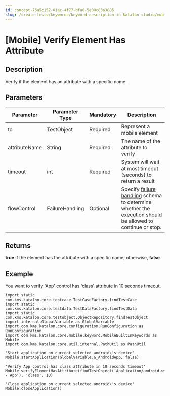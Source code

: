 ```yaml
---
id: concept-76a5c152-01ac-4f77-bfa6-5e00c83a3885
slug: /create-tests/keywords/keyword-description-in-katalon-studio/mobile-keywords/mobile-verify-element-has-attribute
---
```


# \[Mobile\] Verify Element Has Attribute

## Description

Verify if the element has an attribute with a specific name.

## Parameters

<table><tr><th>Parameter</th><th>Parameter Type</th><th>Mandatory</th><th>Description</th></tr><tbody><tr><td>to</td><td>TestObject</td><td>Required</td><td>Represent a mobile element</td></tr><tr><td>attributeName</td><td>String</td><td>Required</td><td>The name of the attribute to verify</td></tr><tr><td>timeout</td><td>int</td><td>Required</td><td>System will wait at most timeout (seconds) to return a result</td></tr><tr><td>flowControl</td><td>FailureHandling</td><td>Optional</td><td>Specify <a href="/maintain/configure-failure-handling-settings-in-katalon-studio" >failure handling</a> schema to determine whether the execution should be allowed to continue or stop.</td></tr></tbody></table>

## Returns

**true** if the element has the attribute with a specific name; otherwise, **false**

## Example

You want to verify 'App' control has 'class' attribute in 10 seconds timeout.

```
import static com.kms.katalon.core.testcase.TestCaseFactory.findTestCase
import static com.kms.katalon.core.testdata.TestDataFactory.findTestData
import static com.kms.katalon.core.testobject.ObjectRepository.findTestObject
import internal.GlobalVariable as GlobalVariable
import com.kms.katalon.core.configuration.RunConfiguration as RunConfiguration
import com.kms.katalon.core.mobile.keyword.MobileBuiltInKeywords as Mobile
import com.kms.katalon.core.util.internal.PathUtil as PathUtil

'Start application on current selected android\'s device'
Mobile.startApplication(GlobalVariable.G_AndroidApp, false)

'Verify App control has class attribute in 10 seconds timeout'
Mobile.verifyElementHasAttribute(findTestObject('Application/android.widget.TextView - App'), 'class', 10)

'Close application on current selected android\'s device'
Mobile.closeApplication()

```